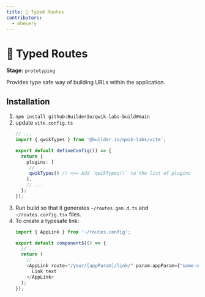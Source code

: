 ```yaml
---
title: 🧪 Typed Routes
contributors:
  - mhevery
---
```


# 🧪 Typed Routes 
**Stage:** `prototyping`

Provides type safe way of building URLs within the application.

## Installation

1. `npm install github:BuilderIo/qwik-labs-build#main`
2. update `vite.config.ts`
   ```typescript
   // ...
   import { qwikTypes } from '@builder.io/qwik-labs/vite'; 

   export default defineConfig(() => {
     return {
       plugins: [
        // ...
        qwikTypes() // <== Add `qwikTypes()` to the list of plugins
       ],
       // ...
     };
   });
   ```
3. Run build so that it generates `~/routes.gen.d.ts` and `~/routes.config.tsx` files.
3. To create a typesafe link:
   ```typescript
   import { AppLink } from '~/routes.config';

   export default component$(() => {
     // ...
     return (
       // ...
       <AppLink route="/your/[appParam]/link/" param:appParam={"some-value"}>
         Link text
       </AppLink>
     );
   });
   ```
